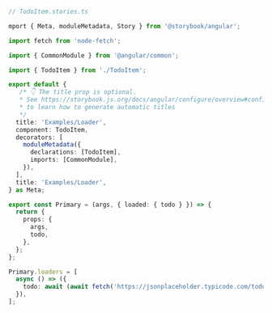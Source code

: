 ```ts
// TodoItem.stories.ts

mport { Meta, moduleMetadata, Story } from '@storybook/angular';

import fetch from 'node-fetch';

import { CommonModule } from '@angular/common';

import { TodoItem } from './TodoItem';

export default {
   /* 👇 The title prop is optional.
   * See https://storybook.js.org/docs/angular/configure/overview#configure-story-loading
   * to learn how to generate automatic titles
   */
  title: 'Examples/Loader',
  component: TodoItem,
  decorators: [
    moduleMetadata({
      declarations: [TodoItem],
      imports: [CommonModule],
    }),
  ],
  title: 'Examples/Loader',
} as Meta;

export const Primary = (args, { loaded: { todo } }) => {
  return {
    props: {
      args,
      todo,
    },
  };
};

Primary.loaders = [
  async () => ({
    todo: await (await fetch('https://jsonplaceholder.typicode.com/todos/1')).json(),
  }),
];
```